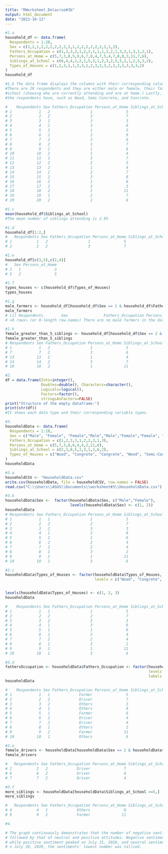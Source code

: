 ---
title: "RWorksheet_Delacruz#3b"
output: html_document
date: "2023-10-12"
---

```{r household data frame}
#1.a
household_df <- data.frame(
  Respondents = 1:20,
  Sex = c(2,2,1,2,2,2,2,2,2,2,1,2,2,2,2,2,2,2,1,2),
  Fathers_Occupation = c(1,3,3,3,1,2,3,1,1,1,3,2,1,3,3,1,3,1,2,1),
  Persons_at_Home = c(5,7,3,8,5,9,6,7,8,4,7,5,4,7,8,8,3,11,7,6),
  Siblings_at_School = c(6,4,4,1,2,1,5,3,1,2,3,2,5,5,2,1,2,5,3,2),
  Types_of_Houses = c(1,2,3,1,1,3,3,1,2,3,2,3,2,2,3,3,3,3,3,2)
)
household_df
```

```{r 1b}
#1.b The data frame displays the columns with their corresponding column names; Respondents, Sex, Fathers Occupation, Persons at Home, Siblings at School, and Types of Houses.
#There are 20 respondents and they are either male or female, their fathers occupations are either farmer, driver or others. They also state the family size through Persons at Home and Siblings at 
#school (showing who are currently attending and are at home.) Lastly, it displays the type of home
#the respondents have, such as Wood, Semi-Concrete, and Concrete.

#    Respondents Sex Fathers_Occupation Persons_at_Home Siblings_at_School Types_of_Houses
# 1            1   2                  1               5                  6               1
# 2            2   2                  3               7                  4               2
# 3            3   1                  3               3                  4               3
# 4            4   2                  3               8                  1               1
# 5            5   2                  1               5                  2               1
# 6            6   2                  2               9                  1               3
# 7            7   2                  3               6                  5               3
# 8            8   2                  1               7                  3               1
# 9            9   2                  1               8                  1               2
# 10          10   2                  1               4                  2               3
# 11          11   1                  3               7                  3               2
# 12          12   2                  2               5                  2               3
# 13          13   2                  1               4                  5               2
# 14          14   2                  3               7                  5               2
# 15          15   2                  3               8                  2               3
# 16          16   2                  1               8                  1               3
# 17          17   2                  3               3                  2               3
# 18          18   2                  1              11                  5               3
# 19          19   1                  2               7                  3               3
# 20          20   2                  1               6                  2               2
```

```{r mean}
#1.c
mean(household_df$Siblings_at_School)
#The mean number of siblings attending is 2.95
```

```{r 1.d}
#1.d
household_df[1:2,]
#   Respondents Sex Fathers_Occupation Persons_at_Home Siblings_at_School Types_of_Houses
# 1           1   2                  1               5                  6               1
# 2           2   2                  3               7                  4               2
```

```{r 1.e}
#1.e
household_df[c(3,5),c(2,4)]
#   Sex Persons_at_Home
# 3   1               3
# 5   2               5
```

```{r type houses}
#1.f
types_houses <- c(household_df$Types_of_Houses)
types_houses
```

```{r male farmers}
#1.g
male_farmers <- household_df[household_df$Sex == 1 & household_df$Fathers_Occupation == 1,]
male_farmers
# [1] Respondents        Sex                Fathers_Occupation Persons_at_Home    Siblings_at_School Types_of_Houses   
# <0 rows> (or 0-length row.names) There are no male farmers in the data frame.
```

```{r females with siblings greater than 5}
#1.h
female_greater_than_5_siblings <- household_df[household_df$Sex == 2 & household_df$Siblings_at_School >= 5,]
female_greater_than_5_siblings
# Respondents Sex Fathers_Occupation Persons_at_Home Siblings_at_School Types_of_Houses
# 1            1   2                  1               5                  6               1
# 7            7   2                  3               6                  5               3
# 13          13   2                  1               4                  5               2
# 14          14   2                  3               7                  5               2
# 18          18   2                  1              11                  5               3
```

``` {r dataframe}
#2.
df = data.frame(Ints=integer(),
                Doubles=double(), Characters=character(),
                Logicals=logical(),
                Factors=factor(),
                stringsAsFactors=FALSE)
print("Structure of the empty dataframe:")
print(str(df))
#It shows each data type and their corresponding variable types.
```

``` {r household data frame and csv}
#3.
householdData <- data.frame(
  Respondents = 1:10,
  Sex = c("Male", "Female", "Female","Male","Male","Female","Female", "Male", "Female", "Male"),
  Fathers_Occupation = c(1,2,3,3,1,2,2,3,1,3),
  Persons_at_Home = c(5,7,3,8,6,4,4,2,11,6),
  Siblings_at_School = c(2,3,0,5,2,3,1,2,6,2),
  Types_of_Houses = c("Wood", "Congrete", "Congrete", "Wood", "Semi-Congrete", "Semi-Congrete", "Wood", "Semi-Congrete", "Semi-Congrete", "Congrete")
)
householdData
```

```{r household csv}
#3.a
householdCSV <- "HouseholdData.csv"
write.csv(householdData, file = householdCSV, row.names = FALSE)
read.csv("C:\\Users\\ASUS\\Documents\\worksheet#3\\HouseholdData.csv")
```

```{r household conversion: sex}
#3.b
householdData$Sex <-  factor(householdData$Sex, c("Male","Female"),
                             levels(householdData$Sex) <- c(1, 2))
householdData
# Respondents Sex Fathers_Occupation Persons_at_Home Siblings_at_School Types_of_Houses
# 1            1   1                  1               5                  2            Wood
# 2            2   2                  2               7                  3        Congrete
# 3            3   2                  3               3                  0        Congrete
# 4            4   1                  3               8                  5            Wood
# 5            5   1                  1               6                  2   Semi-Congrete
# 6            6   2                  2               4                  3   Semi-Congrete
# 7            7   2                  2               4                  1            Wood
# 8            8   1                  3               2                  2   Semi-Congrete
# 9            9   2                  1              11                  6   Semi-Congrete
# 10          10   1                  3               6                  2        Congrete
```

```{r household conversion: types of house}
#3.c
householdData$Types_of_Houses <- factor(householdData$Types_of_Houses,
                                        levels = c("Wood", "Congrete", "Semi-Congrete"))


levels(householdData$Types_of_Houses) <- c(1, 2, 3)
householdData 

#    Respondents Sex Fathers_Occupation Persons_at_Home Siblings_at_School Types_of_Houses
# 1            1   1                  1               5                  2               1
# 2            2   2                  2               7                  3               2
# 3            3   2                  3               3                  0               2
# 4            4   1                  3               8                  5               1
# 5            5   1                  1               6                  2               3
# 6            6   2                  2               4                  3               3
# 7            7   2                  2               4                  1               1
# 8            8   1                  3               2                  2               3
# 9            9   2                  1              11                  6               3
# 10          10   1                  3               6                  2               2
```

```{r household conversion: fathers occupation}
#3.d
fathersOccupation <- householdData$Fathers_Occupation <- factor(householdData$Fathers_Occupation,
                                                                levels = c(1, 2, 3),
                                                                labels = c("Farmer", "Driver", "Others"))
householdData    

#    Respondents Sex Fathers_Occupation Persons_at_Home Siblings_at_School Types_of_Houses
# 1            1   1             Farmer               5                  2               1
# 2            2   2             Driver               7                  3               2
# 3            3   2             Others               3                  0               2
# 4            4   1             Others               8                  5               1
# 5            5   1             Farmer               6                  2               3
# 6            6   2             Driver               4                  3               3
# 7            7   2             Driver               4                  1               1
# 8            8   1             Others               2                  2               3
# 9            9   2             Farmer              11                  6               3
# 10          10   1             Others               6                  2               2
```

``` {r household conversion: female drivers}
#3.e
female_drivers <- householdData[householdData$Sex == 2 & householdData$Fathers_Occupation == "Driver",]
female_drivers

#   Respondents Sex Fathers_Occupation Persons_at_Home Siblings_at_School Types_of_Houses
# 2           2   2             Driver               7                  3               2
# 6           6   2             Driver               4                  3               3
# 7           7   2             Driver               4                  1               1
```

``` {r more siblings}
#3.f
more_siblings <- householdData[householdData$Siblings_at_School >=5,]
more_siblings

#   Respondents Sex Fathers_Occupation Persons_at_Home Siblings_at_School Types_of_Houses
# 4           4   1             Others               8                  5               1
# 9           9   2             Farmer              11                  6               3
```

```{r analysis}
#4.

# The graph continuously demonstrates that the number of negative sentiments is the highest, 
# followed by that of neutral and positive attitudes. Negative sentiment peaked on July 15, 2020, 
# while positive sentiment peaked on July 21, 2020, and neutral sentiment peaked on July 15, 2020. O
# n July 20, 2020, the sentiments' lowest number was tallied.
```